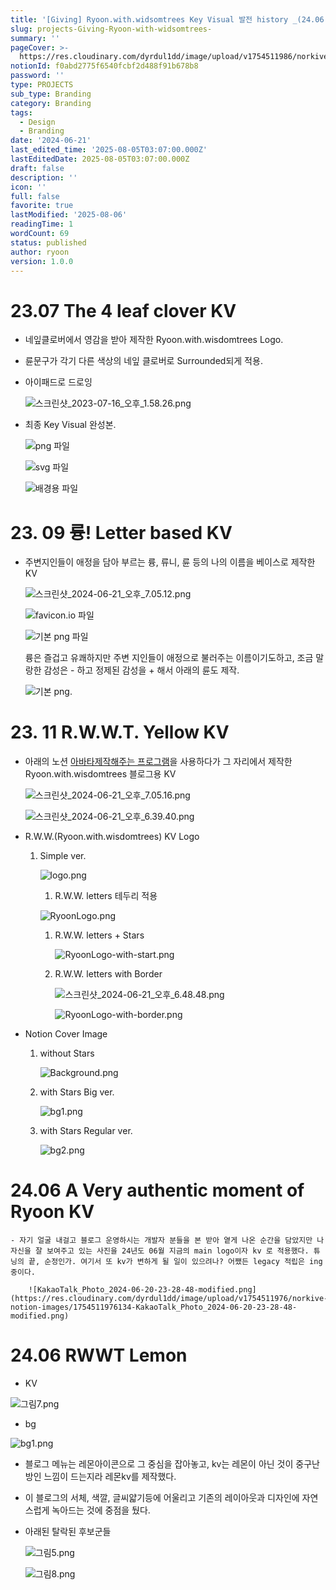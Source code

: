 ```yaml
---
title: '[Giving] Ryoon.with.widsomtrees Key Visual 발전 history _(24.06 update)'
slug: projects-Giving-Ryoon-with-widsomtrees-
summary: ''
pageCover: >-
  https://res.cloudinary.com/dyrdul1dd/image/upload/v1754511986/norkive-notion-images/1754511985669-bg1.png
notionId: f0abd2775f6540fcbf2d488f91b678b8
password: ''
type: PROJECTS
sub_type: Branding
category: Branding
tags:
  - Design
  - Branding
date: '2024-06-21'
last_edited_time: '2025-08-05T03:07:00.000Z'
lastEditedDate: 2025-08-05T03:07:00.000Z
draft: false
description: ''
icon: ''
full: false
favorite: true
lastModified: '2025-08-06'
readingTime: 1
wordCount: 69
status: published
author: ryoon
version: 1.0.0
---
```


# 23.07 The 4 **leaf clover KV**

- 네잎클로버에서 영감을 받아 제작한 Ryoon.with.wisdomtrees Logo.
- 륜문구가 각기 다른 색상의 네잎 클로버로 Surrounded되게 적용.
- 아이패드로 드로잉

    ![스크린샷_2023-07-16_오후_1.58.26.png](https://res.cloudinary.com/dyrdul1dd/image/upload/v1754511953/norkive-notion-images/1754511951483-E1_84_89_E1_85_B3_E1_84_8F_E1_85_B3_E1_84_85_E1_85_B5_E1_86_AB_E1_84_89_E1_85_A3_E1_86_BA_2023-07-16_E1_84_8B_E1_85_A9_E1_84_92_E1_85_AE_1.58.26.png)

- 최종 Key Visual 완성본.

    ![png 파일](https://res.cloudinary.com/dyrdul1dd/image/upload/v1754511954/norkive-notion-images/1754511954291-ryoon_logo_circle.png)


    ![svg 파일](https://res.cloudinary.com/dyrdul1dd/image/upload/v1754511955/norkive-notion-images/1754511955579-ryoon_logo.svg)


    ![배경용 파일](https://res.cloudinary.com/dyrdul1dd/image/upload/v1754511957/norkive-notion-images/1754511957717-E1_84_89_E1_85_B3_E1_84_8F_E1_85_B3_E1_84_85_E1_85_B5_E1_86_AB_E1_84_89_E1_85_A3_E1_86_BA_2023-07-16_E1_84_8B_E1_85_A9_E1_84_92_E1_85_AE_1.59.28.png)


# 23. 09 륭! Letter based KV

- 주변지인들이 애정을 담아 부르는 륭, 류니, 륜 등의 나의 이름을 베이스로 제작한 KV

    ![스크린샷_2024-06-21_오후_7.05.12.png](https://res.cloudinary.com/dyrdul1dd/image/upload/v1754511959/norkive-notion-images/1754511958963-E1_84_89_E1_85_B3_E1_84_8F_E1_85_B3_E1_84_85_E1_85_B5_E1_86_AB_E1_84_89_E1_85_A3_E1_86_BA_2024-06-21_E1_84_8B_E1_85_A9_E1_84_92_E1_85_AE_7.05.12.png)


    ![favicon.io 파일](https://res.cloudinary.com/dyrdul1dd/image/upload/v1754511960/norkive-notion-images/1754511960057-favicon.png)


    ![기본 png 파일](https://res.cloudinary.com/dyrdul1dd/image/upload/v1754511961/norkive-notion-images/1754511961183-avatar.png)


    륭은 즐겁고 유쾌하지만 주변 지인들이 애정으로 불러주는 이름이기도하고, 조금 말랑한 감성은 - 하고 정제된 감성을 + 해서 아래의 륜도 제작.


    ![기본 png.](https://res.cloudinary.com/dyrdul1dd/image/upload/v1754511962/norkive-notion-images/1754511962423-favicon2.png)


# 23. 11 **R.W.W.T. Yellow** KV 

- 아래의 노션 [아바타제작해주는 프로그램](https://notion-avatar.vercel.app/ko)을 사용하다가 
그 자리에서 제작한 Ryoon.with.wisdomtrees 블로그용 KV

    ![스크린샷_2024-06-21_오후_7.05.16.png](https://res.cloudinary.com/dyrdul1dd/image/upload/v1754511963/norkive-notion-images/1754511963541-E1_84_89_E1_85_B3_E1_84_8F_E1_85_B3_E1_84_85_E1_85_B5_E1_86_AB_E1_84_89_E1_85_A3_E1_86_BA_2024-06-21_E1_84_8B_E1_85_A9_E1_84_92_E1_85_AE_7.05.16.png)


    ![스크린샷_2024-06-21_오후_6.39.40.png](https://res.cloudinary.com/dyrdul1dd/image/upload/v1754511964/norkive-notion-images/1754511964686-E1_84_89_E1_85_B3_E1_84_8F_E1_85_B3_E1_84_85_E1_85_B5_E1_86_AB_E1_84_89_E1_85_A3_E1_86_BA_2024-06-21_E1_84_8B_E1_85_A9_E1_84_92_E1_85_AE_6.39.40.png)

- R.W.W.(Ryoon.with.wisdomtrees) KV Logo
    1. Simple ver.

        ![logo.png](https://res.cloudinary.com/dyrdul1dd/image/upload/v1754511965/norkive-notion-images/1754511965719-logo.png)

        1. R.W.W. letters 테두리 적용

        ![RyoonLogo.png](https://res.cloudinary.com/dyrdul1dd/image/upload/v1754511967/norkive-notion-images/1754511966844-RyoonLogo.png)

        1. R.W.W. letters + Stars

            ![RyoonLogo-with-start.png](https://res.cloudinary.com/dyrdul1dd/image/upload/v1754511968/norkive-notion-images/1754511967846-RyoonLogo-with-start.png)

        2. R.W.W. letters with Border

            ![스크린샷_2024-06-21_오후_6.48.48.png](https://res.cloudinary.com/dyrdul1dd/image/upload/v1754511969/norkive-notion-images/1754511969387-E1_84_89_E1_85_B3_E1_84_8F_E1_85_B3_E1_84_85_E1_85_B5_E1_86_AB_E1_84_89_E1_85_A3_E1_86_BA_2024-06-21_E1_84_8B_E1_85_A9_E1_84_92_E1_85_AE_6.48.48.png)


            ![RyoonLogo-with-border.png](https://res.cloudinary.com/dyrdul1dd/image/upload/v1754511971/norkive-notion-images/1754511970793-RyoonLogo-with-border.png)

- Notion Cover Image
    1. without Stars

        ![Background.png](https://res.cloudinary.com/dyrdul1dd/image/upload/v1754511972/norkive-notion-images/1754511972399-Background.png)

    2. with Stars Big ver.

        ![bg1.png](https://res.cloudinary.com/dyrdul1dd/image/upload/v1754511973/norkive-notion-images/1754511973601-bg1.png)

    3. with Stars Regular ver.

        ![bg2.png](https://res.cloudinary.com/dyrdul1dd/image/upload/v1754511975/norkive-notion-images/1754511974912-bg2.png)


# 24.06 A Very authentic moment of Ryoon KV

    - 자기 얼굴 내걸고 블로그 운영하시는 개발자 분들을 본 받아 옅게 나온 순간을 담았지만 나 자신을 잘 보여주고 있는 사진을 24년도 06월 지금의 main logo이자 kv 로 적용했다. 튜닝의 끝, 순정인가. 여기서 또 kv가 변하게 될 일이 있으려나? 어쨌든 legacy 적립은 ing 중이다.

        ![KakaoTalk_Photo_2024-06-20-23-28-48-modified.png](https://res.cloudinary.com/dyrdul1dd/image/upload/v1754511976/norkive-notion-images/1754511976134-KakaoTalk_Photo_2024-06-20-23-28-48-modified.png)


# 24.06 RWWT Lemon

- KV

![그림7.png](https://res.cloudinary.com/dyrdul1dd/image/upload/v1754511978/norkive-notion-images/1754511978227-E1_84_80_E1_85_B3_E1_84_85_E1_85_B5_E1_86_B77.png)

- bg

![bg1.png](https://res.cloudinary.com/dyrdul1dd/image/upload/v1754511980/norkive-notion-images/1754511980418-bg1.png)

- 블로그 메뉴는 레몬아이콘으로 그 중심을 잡아놓고, kv는 레몬이 아닌 것이 중구난방인 느낌이 드는지라 레몬kv를 제작했다.
- 이 블로그의 서체, 색깔, 글씨얇기등에 어울리고 기존의 레이아웃과 디자인에 자연스럽게 녹아드는 것에 중점을 뒀다.
- 아래된 탈락된 후보군들

    ![그림5.png](https://res.cloudinary.com/dyrdul1dd/image/upload/v1754511982/norkive-notion-images/1754511982446-E1_84_80_E1_85_B3_E1_84_85_E1_85_B5_E1_86_B75.png)


    ![그림8.png](https://res.cloudinary.com/dyrdul1dd/image/upload/v1754511984/norkive-notion-images/1754511984073-E1_84_80_E1_85_B3_E1_84_85_E1_85_B5_E1_86_B78.png)

